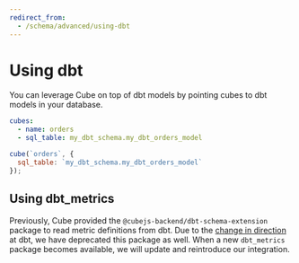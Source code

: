 ```yaml
---
redirect_from:
  - /schema/advanced/using-dbt
---
```


# Using dbt
You can leverage Cube on top of dbt models by pointing cubes to dbt models in your database.

<CodeTabs>

```yaml
cubes:
  - name: orders
  - sql_table: my_dbt_schema.my_dbt_orders_model
```

```javascript
cube(`orders`, {
  sql_table: `my_dbt_schema.my_dbt_orders_model`
});
```

</CodeTabs>

## Using dbt_metrics

<WarningBox>

Previously, Cube provided the `@cubejs-backend/dbt-schema-extension` package to read metric definitions from dbt.
Due to the [change in direction][dbt-deprecation] at dbt, we have deprecated this package as well.
When a new `dbt_metrics` package becomes available, we will update and reintroduce our integration.

</WarningBox>

[dbt-deprecation]: https://docs.getdbt.com/blog/deprecating-dbt-metrics